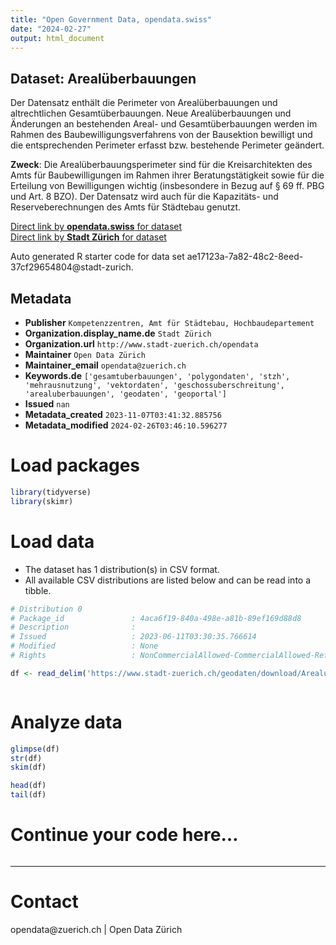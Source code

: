 ```yaml
---
title: "Open Government Data, opendata.swiss"
date: "2024-02-27"
output: html_document
---
```


## Dataset: Arealüberbauungen

Der Datensatz enthält die Perimeter von Arealüberbauungen und altrechtlichen Gesamtüberbauungen. Neue Arealüberbauungen und Änderungen an bestehenden Areal- und Gesamtüberbauungen werden im Rahmen des Baubewilligungsverfahrens von der Bausektion bewilligt und die entsprechenden Perimeter erfasst bzw. bestehende Perimeter geändert.


**Zweck**: Die Arealüberbauungsperimeter sind für die Kreisarchitekten des Amts für Baubewilligungen im Rahmen ihrer Beratungstätigkeit sowie für die Erteilung von Bewilligungen wichtig (insbesondere in Bezug auf § 69 ff. PBG und Art. 8 BZO). Der Datensatz wird auch für die Kapazitäts- und Reserveberechnungen des Amts für Städtebau genutzt.

[Direct link by **opendata.swiss** for dataset](https://opendata.swiss/de/dataset/arealuberbauungen)<br>
[Direct link by **Stadt Zürich** for dataset](https://data.stadt-zuerich.ch/dataset/geo_arealueberbauungen)

Auto generated R starter code for data set ae17123a-7a82-48c2-8eed-37cf29654804@stadt-zurich.

## Metadata

- **Publisher** `Kompetenzzentren, Amt für Städtebau, Hochbaudepartement`
- **Organization.display_name.de** `Stadt Zürich`
- **Organization.url** `http://www.stadt-zuerich.ch/opendata`
- **Maintainer** `Open Data Zürich`
- **Maintainer_email** `opendata@zuerich.ch`
- **Keywords.de** `['gesamtuberbauungen', 'polygondaten', 'stzh', 'mehrausnutzung', 'vektordaten', 'geschossuberschreitung', 'arealuberbauungen', 'geodaten', 'geoportal']`
- **Issued** `nan`
- **Metadata_created** `2023-11-07T03:41:32.885756`
- **Metadata_modified** `2024-02-26T03:46:10.596277`


# Load packages

```r

library(tidyverse)
library(skimr)

```

# Load data

-   The dataset has 1 distribution(s) in CSV format.
-   All available CSV distributions are listed below and can be read into a tibble.

```r

# Distribution 0
# Package_id               : 4aca6f19-840a-498e-a81b-89ef169d88d8
# Description              : 
# Issued                   : 2023-06-11T03:30:35.766614
# Modified                 : None
# Rights                   : NonCommercialAllowed-CommercialAllowed-ReferenceNotRequired

df <- read_delim('https://www.stadt-zuerich.ch/geodaten/download/Arealueberbauungen?format=10008')



```

# Analyze data

```r

glimpse(df)
str(df)
skim(df)

head(df)
tail(df)

```

# Continue your code here...

```r

```

------------------------------------------------------------------------

# Contact

opendata@zuerich.ch | Open Data Zürich
